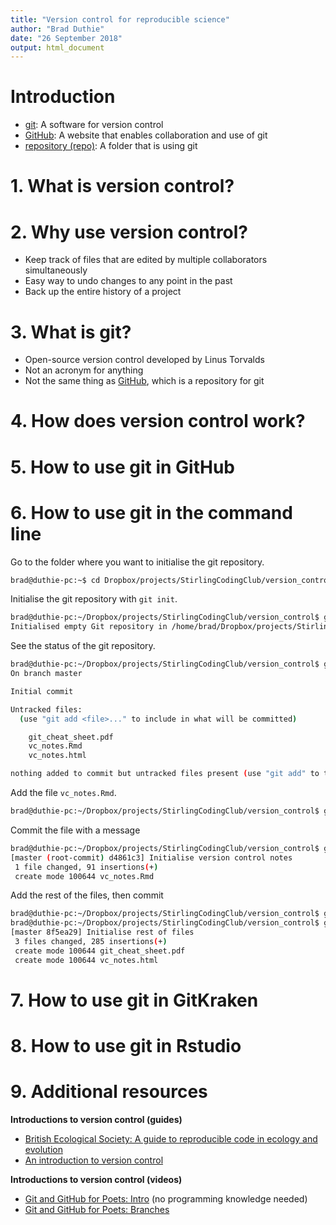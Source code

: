 ```yaml
---
title: "Version control for reproducible science"
author: "Brad Duthie"
date: "26 September 2018"
output: html_document
---
```



<!---

1. Initialise a new repository in StirlingCodingClub for how to understand and use git
2. Write up an Rmarkdown document introducing version control and how to get started with it in the command line and with GitKraken (would try to do by this WED).
3. As part of the Rmarkdown document, include a diverse list of outside links where people can go to get more help.
4. Post the slides early so that people know what to expect, give the opportunity for people to ask questions before arriving.
5. On 3 OCT, go through the slides, then demonstrate how to use git on the command line and GitKraken, allowing others to follow along.
6. Leave the repository up and address questions as issues when they arise.

--->

Introduction
================================================================================

- [git](): A software for version control
- [GitHub](): A website that enables collaboration and use of git
- [repository (repo)](): A folder that is using git

1. What is version control? {.what_is_vc}
================================================================================


2. Why use version control? {.why_is_vc}
================================================================================

- Keep track of files that are edited by multiple collaborators simultaneously
- Easy way to undo changes to any point in the past
- Back up the entire history of a project

3. What is git? {.what_is_git}
================================================================================

- Open-source version control developed by Linus Torvalds
- Not an acronym for anything
- Not the same thing as [GitHub](http://github.com), which is a repository for git


4. How does version control work? {.how_does_vc}
================================================================================



5. How to use git in GitHub {.how_use_gh}
================================================================================


6. How to use git in the command line {.how_use_CLI}
================================================================================

Go to the folder where you want to initialise the git repository.

```bash
brad@duthie-pc:~$ cd Dropbox/projects/StirlingCodingClub/version_control
```

Initialise the git repository with `git init`.

```bash
brad@duthie-pc:~/Dropbox/projects/StirlingCodingClub/version_control$ git init
Initialised empty Git repository in /home/brad/Dropbox/projects/StirlingCodingClub/version_control/.git/
```

See the status of the git repository.

```bash
brad@duthie-pc:~/Dropbox/projects/StirlingCodingClub/version_control$ git status
On branch master

Initial commit

Untracked files:
  (use "git add <file>..." to include in what will be committed)

	git_cheat_sheet.pdf
	vc_notes.Rmd
	vc_notes.html

nothing added to commit but untracked files present (use "git add" to track)
```

Add the file `vc_notes.Rmd`.

```bash
brad@duthie-pc:~/Dropbox/projects/StirlingCodingClub/version_control$ git add vc_notes.Rmd
```

Commit the file with a message

```bash
brad@duthie-pc:~/Dropbox/projects/StirlingCodingClub/version_control$ git commit -m "Initialise version control notes"
[master (root-commit) d4861c3] Initialise version control notes
 1 file changed, 91 insertions(+)
 create mode 100644 vc_notes.Rmd

```

Add the rest of the files, then commit

```bash
brad@duthie-pc:~/Dropbox/projects/StirlingCodingClub/version_control$ git add *
brad@duthie-pc:~/Dropbox/projects/StirlingCodingClub/version_control$ git commit -m "Initialise rest of files"
[master 8f5ea29] Initialise rest of files
 3 files changed, 285 insertions(+)
 create mode 100644 git_cheat_sheet.pdf
 create mode 100644 vc_notes.html
```




7. How to use git in GitKraken 
================================================================================



8. How to use git in Rstudio
================================================================================


9. Additional resources
================================================================================

**Introductions to version control (guides)**

- [British Ecological Society: A guide to reproducible code in ecology and evolution](https://www.britishecologicalsociety.org/wp-content/uploads/2017/12/guide-to-reproducible-code.pdf)
- [An introduction to version control](http://guides.beanstalkapp.com/version-control/intro-to-version-control.html)

**Introductions to version control (videos)**

- [Git and GitHub for Poets: Intro](https://www.youtube.com/watch?v=BCQHnlnPusY) (no programming knowledge needed)
- [Git and GitHub for Poets: Branches](https://www.youtube.com/watch?v=oPpnCh7InLY)












